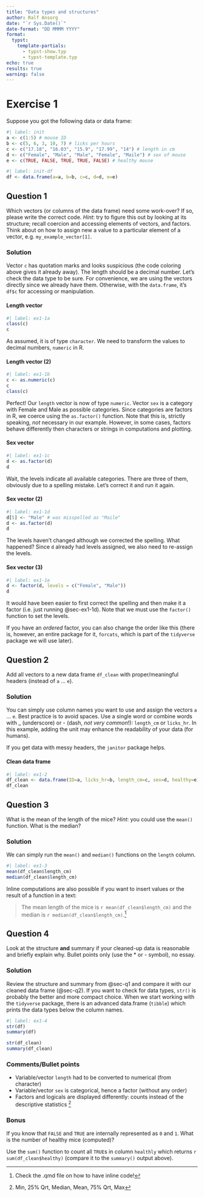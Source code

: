 ```yaml
---
title: "Data types and structures"
author: Ralf Ansorg
date: "`r Sys.Date()`"
date-format: "DD MMMM YYYY"
format:
  typst:
    template-partials: 
      - typst-show.typ
      - typst-template.typ
echo: true
results: true
warning: false
---
```


# Exercise 1

Suppose you got the following data or data frame:

```r
#| label: init
a <- c(1:5) # mouse ID
b <- c(5, 6, 3, 10, 7) # licks per hours
c <- c("17.18", "16.03", "15.9", "17.99", "14") # length in cm
d <- c("Female", "Male", "Male", "Female", "Maile") # sex of mouse
e <- c(TRUE, FALSE, TRUE, TRUE, FALSE) # healthy mouse
```

```r
#| label: init-df
df <- data.frame(a=a, b=b, c=c, d=d, e=e)
```

## Question 1 {#sec-q1}
Which vectors (or columns of the data frame) need some work-over? If so, please write the correct code. _Hint_: try to figure this out by looking at its structure; recall coercion and accessing elements of vectors, and factors. Think about on how to assign new a value to a particular element of a vector, e.g. `my_example_vector[1]`.

### Solution
Vector `c` has quotation marks and looks suspicious (the code coloring above gives it already away). The length should be a decimal number. Let's check the data type to be sure. For convenience, we are using the vectors directly since we already have them. Otherwise, with the `data.frame`, it's `df$c` for accessing or manipulation.

#### Length vector {#sec-ex1-1a}

```r
#| label: ex1-1a
class(c)
c
```

As assumed, it is of type `character`. We need to transform the values to decimal numbers, `numeric` in R.

#### Length vector (2) {#sec-ex1-1b}

```r
#| label: ex1-1b
c <- as.numeric(c)
c
class(c)
```

Perfect! Our `length` vector is now of type `numeric`. Vector `sex` is a category with Female and Male as possible categories. Since categories are factors in R, we coerce using the `as.factor()` function. Note that this is, strictly speaking, *not* necessary in our example. However, in some cases, factors behave differently then characters or strings in computations and plotting.

#### Sex vector {#sec-ex1-1c}

```r
#| label: ex1-1c
d <- as.factor(d)
d
```

Wait, the levels indicate all available categories. There are three of them, obviously due to a spelling mistake. Let's correct it and run it again.

#### Sex vector (2) {#sec-ex1-1d}

```r
#| label: ex1-1d
d[5] <- "Male" # was misspelled as "Maile"
d <- as.factor(d)
d
```

The levels haven't changed although we corrected the spelling. What happened? Since `d` already had levels assigned, we also need to re-assign the levels.

#### Sex vector (3) {#sec-ex1-1e}

```r
#| label: ex1-1e
d <- factor(d, levels = c("Female", "Male"))
d
```

It would have been easier to first correct the spelling and then make it a factor (i.e. just running @sec-ex1-1d). Note that we must use the `factor()` function to set the levels.

If you have an *ordered* factor, you can also change the order like this (there is, however, an entire package for it, `forcats`, which is part of the `tidyverse` package we will use later).

## Question 2 {#sec-q2}
Add all vectors to a new data frame `df_clean` with proper/meaningful headers (instead of `a` ... `e`).

### Solution
You can simply use column names you want to use and assign the vectors `a` ... `e`. Best practice is to avoid spaces. Use a single word or combine words with _ (underscore) or - (dash, *not very common*!): `length_cm` or `licks_hr`. In this example, adding the unit may enhance the readability of your data (for humans).

If you get data with messy headers, the `janitor` package helps.

#### Clean data frame
```r
#| label: ex1-2
df_clean <- data.frame(ID=a, licks_hr=b, length_cm=c, sex=d, healthy=e)
df_clean
```

## Question 3 {#sec-q3}
What is the mean of the length of the mice? _Hint_: you could use the `mean()` function. What is the median?

### Solution
We can simply run the `mean()` and `median()` functions on the `length` column.

```r
#| label: ex1-3
mean(df_clean$length_cm)
median(df_clean$length_cm)
```

Inline computations are also possible if you want to insert values or the result of a function in a text:

> The mean length of the mice is `r mean(df_clean$length_cm)` and the median is `r median(df_clean$length_cm)`.[^1]

## Question 4 {#sec-q4}
Look at the structure **and** summary if your cleaned-up data is reasonable and briefly explain why. Bullet points only (use the \* or \- symbol), no essay.

### Solution
Review the structure and summary from @sec-q1 and compare it with our cleaned data frame (@sec-q2). If you want to check for data types, `str()` is probably the better and more compact choice. When we start working with the `tidyverse` package, there is an advanced data.frame (`tibble`) which prints the data types below the column names.

```r
#| label: ex1-4
str(df)
summary(df)

str(df_clean)
summary(df_clean)
```

### Comments/Bullet points

* Variable/vector `length` had to be converted to numerical (from character)
* Variable/vector `sex` is categorical, hence a factor (without any order)
* Factors and logicals are displayed differently: counts instead of the descriptive statistics [^2]

### Bonus

If you know that `FALSE` and `TRUE` are internally represented as `0` and `1`. What is the number of healthy mice (computed)?

Use the `sum()` function to count all `TRUE`s in column `healthly` which returns `r sum(df_clean$healthy)` (compare it to the `summary()` output above).

[^1]: Check the .qmd file on how to have inline code!
[^2]: Min, 25% Qrt, Median, Mean, 75% Qrt, Max